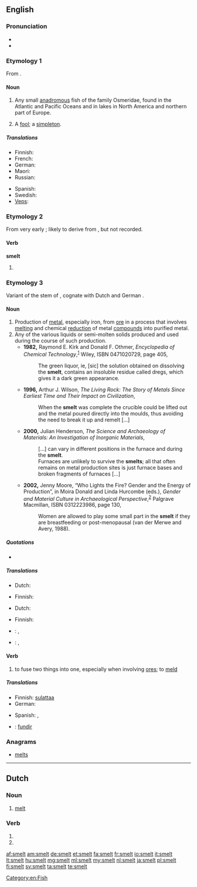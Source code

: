 ==English==
{{wikipedia|dab=smelt (disambiguation)}}

===Pronunciation===
* {{IPA|/ˈsmɛlt/}}
* {{rhymes|ɛlt}}

===Etymology 1===
From {{etyl|ang|en}} {{term|smelt|lang=ang}}.

====Noun====
{{wikipedia}}
{{en-noun}}

# Any small [[anadromous]] fish of the family Osmeridae, found in the Atlantic and Pacific Oceans and in lakes in North America and northern part of Europe.
# {{context|obsolete|lang=en}} A [[fool]]; a [[simpleton]].
#: {{rfquotek|Beaumont and Fletcher}}

=====Translations=====
{{trans-top|fish of the family Osmeridae}}
* Finnish: {{t+|fi|kuore}}
* French: {{t+|fr|éperlan|m}}
* German: {{t|de|Stint}}
* Maori: {{t|mi|ngaore}}
* Russian: {{t+|ru|корюшка|f|tr=kór'uška}}
{{trans-mid}}
* Spanish: {{t|es|eperlano|m}}
* Swedish: {{t+|sv|nors}}
* [[Veps]]: {{t|vep|sinikod}}
{{trans-bottom}}

===Etymology 2===
From very early {{etyl|enm|en}} {{term|smel|lang=enm}}; likely to derive from {{etyl|ang|en}}, but not recorded.

====Verb====
'''smelt'''

# {{en-past of|smell}}

===Etymology 3===
Variant of the stem of {{etyl|ang|en}} {{term|meltan||to melt|lang=ang}}, cognate with Dutch {{term|smelten|lang=nl}} and German {{term|schmelzen|lang=de}}.

====Noun====
{{en-noun}}

# Production of [[metal]], especially iron, from [[ore]] in a process that involves [[melt|melting]] and chemical [[reduction]] of metal [[compound|compounds]] into purified metal.
# Any of the various liquids or semi-molten solids produced and used during the course of such production.
#* '''1982,''' Raymond E. Kirk and Donald F. Othmer, ''Encyclopedia of Chemical Technology'',<sup>[http://books.google.com/books?id=ELo2AAAAMAAJ]</sup> Wiley, ISBN 0471020729, page 405,
#*: The green liquor, ie, [sic] the solution obtained on dissolving the '''smelt''', contains an insoluble residue called dregs, which gives it a dark green appearance.
#* '''1996,''' Arthur J. Wilson, ''The Living Rock: The Story of Metals Since Earliest Time and Their Impact on Civilization'',
#*: When the '''smelt''' was complete the crucible could be lifted out and the metal poured directly into the moulds, thus avoiding the need to break it up and remelt […]
#* '''2000,''' Julian Henderson, ''The Science and Archaeology of Materials: An Investigation of Inorganic Materials'',
#*: […] can vary in different positions in the furnace and during the '''smelt'''.
#*: Furnaces are unlikely to survive the '''smelts'''; all that often remains on metal production sites is just furnace bases and broken fragments of furnaces […]
#* '''2002,''' Jenny Moore, “Who Lights the Fire? Gender and the Energy of Production”, in Moira Donald and Linda Hurcombe (eds.), ''Gender and Material Culture in Archaeological Perspective'',<sup>[http://books.google.com/books?id=che-z_41CnkC]</sup> Palgrave Macmillan, ISBN 0312223986, page 130,
#*: Women are allowed to play some small part in the '''smelt''' if they are breastfeeding or post-menopausal (van der Merwe and Avery, 1988). <!-- Confused? So is Ms. Moore. The smelt is considered allegorical for the female reproductive process, but woman who are pregnant or capable of pregnancy are considered detrimental to the smelt, so can't participate. -->

=====Quotations=====
* {{seeCites}}

=====Translations=====
{{trans-top|process of extracting metal from ore by melting}}
* Dutch: {{t|nl|wegsmelten}}
{{trans-mid}}
* Finnish: {{t|fi|pelkistyssulatus}}
{{trans-bottom}}

{{trans-top|any of the molten liquids involved in these processes}}
* Dutch: {{t+|nl|smelten}}
{{trans-mid}}
* Finnish: {{t+|fi|sula}}
{{trans-bottom}}

{{checktrans-top}} <!-- These appear to be verbs and not nouns as they are supposed to be in this section -->
* {{ttbc|nl}}: {{t+|nl|smelten}},  {{t|nl|versmelten}}
* {{ttbc|de}}: {{t+|de|schmelzen}},  {{t|de|verhütten}}
{{trans-bottom}}

====Verb====
{{en-verb}}

# to fuse two things into one, especially when involving [[ore]]s; to [[meld]]

=====Translations=====
{{trans-top|to fuse two things into one}}
* Finnish: [[sulattaa#Finnish|sulattaa]] {{t|fi|yhteen}}
* German: {{t|de|verschmelzen}}
{{trans-mid}}
* Spanish: {{t+|es|fundir}}, {{t+|es|soldar}}
{{trans-bottom}}

{{checktrans-top}}

{{trans-mid}}
* {{ttbc|pt}}: [[fundir]]
{{trans-bottom}}

===Anagrams===
* [[melts#English|melts]]

[[Category:en:Fish]]

----

==Dutch==

===Noun===
{{nl-noun|m|-|-}}

# [[melt]]

===Verb===
{{nl-verb-form}}

# {{nl-verb form of|p=123|n=sg|t=pres|m=ind|smelten}}
# {{nl-verb form of|m=imp|smelten}}

[[af:smelt]]
[[am:smelt]]
[[de:smelt]]
[[et:smelt]]
[[fa:smelt]]
[[fr:smelt]]
[[io:smelt]]
[[it:smelt]]
[[lt:smelt]]
[[hu:smelt]]
[[mg:smelt]]
[[ml:smelt]]
[[my:smelt]]
[[nl:smelt]]
[[ja:smelt]]
[[pl:smelt]]
[[fi:smelt]]
[[sv:smelt]]
[[ta:smelt]]
[[te:smelt]]